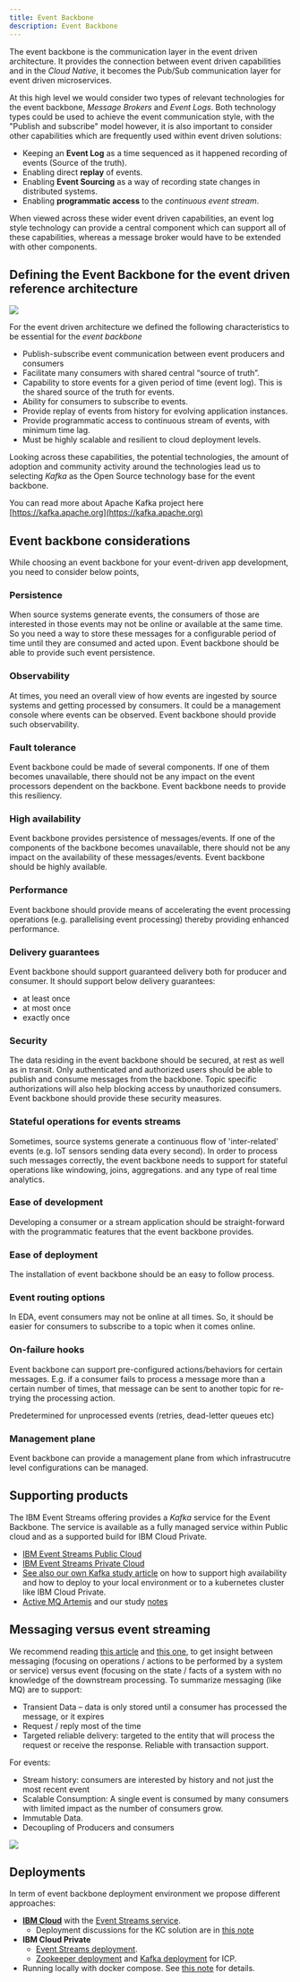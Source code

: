 ```yaml
---
title: Event Backbone
description: Event Backbone
---
```


The event backbone is the communication layer in the event driven architecture.  It provides the connection between event driven capabilities and in the *Cloud Native*, it becomes the Pub/Sub communication layer for event driven microservices.

At this high level we would consider two types of relevant technologies for the event backbone, *Message Brokers* and *Event Logs*.  Both technology types could be used to achieve the event communication style, with the "Publish and subscribe" model however, it is also important to consider other capabilities which are frequently used within event driven solutions:

* Keeping an **Event Log** as a time sequenced as it happened recording of events (Source of the truth).
* Enabling direct **replay** of events.
* Enabling **Event Sourcing** as a way of recording state changes in distributed systems.
* Enabling **programmatic access** to the *continuous event stream*.

When viewed across these wider event driven capabilities, an event log style technology can provide a central component which can support all of these capabilities, whereas a message broker would have to be extended with other components.

## Defining the Event Backbone for the event driven reference architecture

![](evt-backbone.png)

For the event driven architecture we defined the following characteristics to be essential for the *event backbone*

* Publish-subscribe event communication between event producers and consumers
* Facilitate many consumers with shared central “source of truth”.
* Capability to store events for a given period of time (event log). This is the shared source of the truth for events.
* Ability for consumers to subscribe to events.
* Provide replay of events from history for evolving application instances.
* Provide programmatic access to continuous stream of events, with minimum time lag.
* Must be highly scalable and resilient to cloud deployment levels.

Looking across these capabilities, the potential technologies, the amount of adoption and community activity around the technologies lead us to selecting *Kafka* as the Open Source technology base for the event backbone.

You can read more about Apache Kafka project here [https://kafka.apache.org](https://kafka.apache.org)

## Event backbone considerations

While choosing an event backbone for your event-driven app development, you need to consider below points,

### Persistence

When source systems generate events, the consumers of those are interested in those events may not be online or available at the same time. So you need a way to store these messages for a configurable period of time until they are consumed and acted upon. Event backbone should be able to provide such event persistence.

### Observability

At times, you need an overall view of how events are ingested by source systems and getting processed by consumers. It could be a management console where events can be observed. Event backbone should provide such observability.

### Fault tolerance

Event backbone could be made of several components. If one of them becomes unavailable, there should not be any impact on the event processors dependent on the backbone. Event backbone needs to provide this resiliency.

### High availability

Event backbone provides persistence of messages/events. If one of the components of the backbone becomes unavailable, there should not be any impact on the availability of these messages/events. Event backbone should be highly available.

### Performance

Event backbone should provide means of accelerating the event processing operations (e.g. parallelising event processing) thereby providing enhanced performance.

### Delivery guarantees

Event backbone should support guaranteed delivery both for producer and consumer. It should support below delivery guarantees:

* at least once
* at most once
* exactly once

### Security

The data residing in the event backbone should be secured, at rest as well as in transit. Only authenticated and authorized users should be able to publish and consume messages from the backbone. Topic specific authorizations will also help blocking access by unauthorized consumers. Event backbone should provide these security measures.

### Stateful operations for events streams

Sometimes, source systems generate a continuous flow of 'inter-related' events (e.g. IoT sensors sending data every second). In order to process such messages correctly, the event backbone needs to support for stateful operations like windowing, joins, aggregations. and any type of real time analytics.

### Ease of development

Developing a consumer or a stream application should be straight-forward with the programmatic features that the event backbone provides.

### Ease of deployment

The installation of event backbone should be an easy to follow process.

### Event routing options

In EDA, event consumers may not be online at all times. So, it should be easier for consumers to subscribe to a topic when it comes online.

### On-failure hooks

Event backbone can support pre-configured actions/behaviors for certain messages. E.g. if a consumer fails to process a message more than a certain number of times, that message can be sent to another topic for re-trying the processing action.

Predetermined for unprocessed events (retries, dead-letter queues etc)

### Management plane

Event backbone can provide a management plane from which infrastrucutre level configurations can be managed.

## Supporting products

The IBM Event Streams offering provides a *Kafka* service for the Event Backbone. The service is available as a fully managed service within Public cloud and as a supported build for IBM Cloud Private.

* [IBM Event Streams Public Cloud](https://console.bluemix.net/catalog/services/event-streams)
* [IBM Event Streams Private Cloud](https://www.ibm.com/cloud/event-streams)
* [See also our own Kafka study article](../kafka/readme.md) on how to support high availability and how to deploy to your local environment or to a kubernetes cluster like IBM Cloud Private.
* [Active MQ Artemis](https://activemq.apache.org/components/artemis/) and our study [notes]()

## Messaging versus event streaming

We recommend reading [this article](https://developer.ibm.com/messaging/2018/05/18/comparing-messaging-event-streaming-use-cases/) and [this one](https://developer.ibm.com/messaging/2019/02/05/comparing-messaging-pub-sub-and-event-streams/), to get insight between messaging (focusing on operations / actions to be performed by a system or service) versus event (focusing on the state / facts of a system with no knowledge of the downstream processing. To summarize messaging (like MQ) are to support:

* Transient Data – data is only stored until a consumer has processed the message, or it expires
* Request / reply most of the time
* Targeted reliable delivery: targeted to the entity that will process the request or receive the response. Reliable with transaction support.

For events:

* Stream history: consumers are interested by history and not just the most recent event
* Scalable Consumption: A single event is consumed by many consumers with limited impact as the number of consumers grow.
* Immutable Data.
* Decoupling of Producers and consumers 

![](evt-msg.png)

## Deployments

In term of event backbone deployment environment we propose different approaches:

* **[IBM Cloud](https://cloud.ibm.com/)** with the [Event Streams service](https://cloud.ibm.com/catalog/services/event-streams).
    * Deployment discussions for the KC solution are in [this note](https://ibm-cloud-architecture.github.io/refarch-kc/deployments/iks/)
* **IBM Cloud Private**
    * [Event Streams deployment](../deployments/eventstreams/README.md).
    * [Zookeeper deployment](../deployments/zookeeper/README.md) and [Kafka deployment](../deployments/kafka/README.md) for ICP.
* Running locally with docker compose. See [this note](https://ibm-cloud-architecture.github.io/refarch-kc/deployments/local/) for details.
